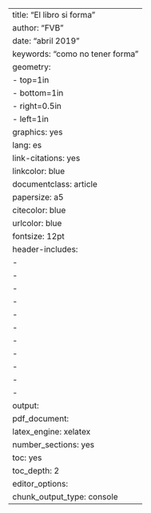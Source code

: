 ---
title: "El libro si forma"
author: "FVB"
date: "abril 2019"
keywords: "como no tener forma"
geometry:
- top=1in
- bottom=1in
- right=0.5in
- left=1in
graphics: yes
lang: es
link-citations: yes
linkcolor: blue
documentclass: article
papersize: a5
citecolor: blue
urlcolor: blue
fontsize: 12pt
header-includes:
- \usepackage{graphicx}
- \usepackage{fancyhdr}
- \pagestyle{fancy}
- \fancyhead[L]{\slshape \rightmark}
- \fancyfoot[R]{\textit{\scriptsize www.enrdados.net }}
- \fancyfoot[C]{\thepage}
- \renewcommand{\headrulewidth}{0.2pt}
- \usepackage{fontspec}
- \defaultfontfeatures{Mapping=tex-text,Scale=MatchLowercase}
- \setmainfont{Courier}
- \setmonofont{Times}
output:
  pdf_document: 
    latex_engine: xelatex
    number_sections: yes
    toc: yes
    toc_depth: 2
editor_options: 
  chunk_output_type: console
---